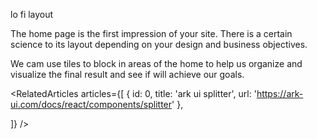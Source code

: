 
<Meta title="design system/templates/home" />

<Subtitle>lo fi layout</Subtitle>

The home page is the first impression of your site. There is a certain science to its layout depending on your design and business objectives.

We cam use tiles to block in areas of the home to help us organize and visualize the final result and see if will achieve our goals.

<Canvas>
  <Story name="home">
    <HomeStory />
  </Story>
</Canvas>

<RelatedArticles
  articles={[
    { id: 0, title: 'ark ui splitter', url: 'https://ark-ui.com/docs/react/components/splitter' },

]}
/>
